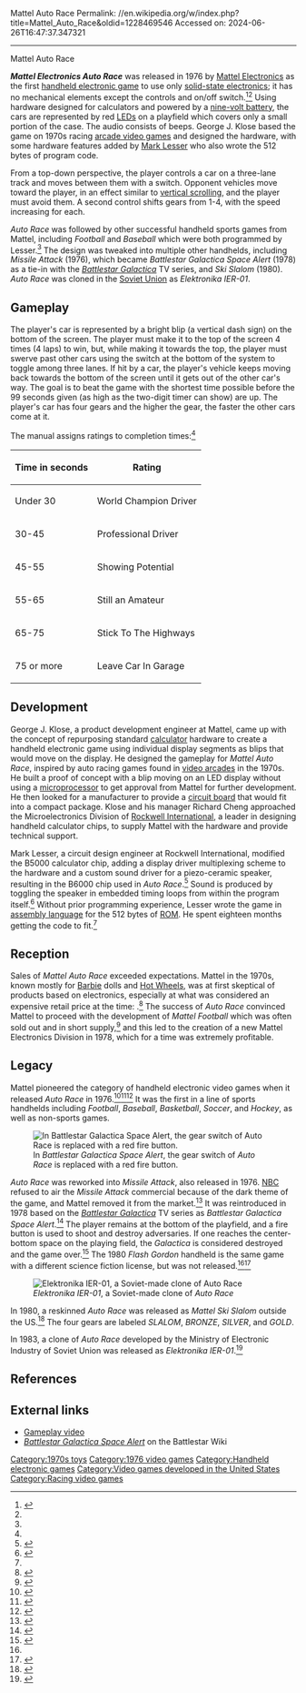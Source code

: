 Mattel Auto Race
Permalink: //en.wikipedia.org/w/index.php?title=Mattel_Auto_Race&oldid=1228469546
Accessed on: 2024-06-26T16:47:37.347321



------
Mattel Auto Race
{{italic title}}
{{Short description|First fully digital handheld video game}}
{{Infobox video game
|title       = Mattel Electronics Auto Race
|image       = Mattel Electronics Auto Race, No. 9879, Red LED, Made In Hong Kong, Copyright 1976 (LED Handheld Electronic Game).jpg
| caption    = 
|developer   = [[Mattel]]<br>[[Rockwell International]]
|publisher   = [[Mattel Electronics]]
|director    = 
|designer    = George J. Klose
|programmer  = [[Mark Lesser]]
|released    = 1976
|genre       = [[Racing video game|Racing]]
|modes       = [[Single-player video game|Single-player]]
|platforms   = [[Handheld electronic game|Handheld]]
}}

'''''Mattel Electronics Auto Race''''' was released in 1976 by [[Mattel Electronics]] as the first [[handheld electronic game]] to use only [[solid-state electronics]]; it has no mechanical elements except the controls and on/off switch.<ref>{{cite book|last1=Demaria|first1=Rusel|first2=Johnny L.|last2=Wilson|title=High Score! The Illustrated History of Video games|url=https://books.google.com/books?id=HJNvZLvpCEQC|publisher=[[McGraw-Hill]]|year=2002|page=30|isbn=978-0-07-222428-3}}</ref><ref name=":0" /> Using hardware designed for calculators and powered by a [[nine-volt battery]], the cars are represented by red [[LED]]s on a playfield which covers only a small portion of the case. The audio consists of beeps. George J. Klose based the game on 1970s racing [[arcade video game]]s and designed the hardware, with some hardware features added by [[Mark Lesser]] who also wrote the 512 bytes of program code.

From a top-down perspective, the player controls a car on a three-lane track and moves between them with a switch. Opponent vehicles move toward the player, in an effect similar to [[vertically scrolling video game|vertical scrolling]], and the player must avoid them. A second control shifts gears from 1-4, with the speed increasing for each.

''Auto Race'' was followed by other successful handheld sports games from Mattel, including ''Football'' and ''Baseball'' which were both programmed by Lesser.<ref name=giantlist/> The design was tweaked into multiple other handhelds, including ''Missile Attack'' (1976), which became ''Battlestar Galactica Space Alert'' (1978) as a tie-in with the ''[[Battlestar Galactica (1978 TV series)|Battlestar Galactica]]'' TV series, and ''Ski Slalom'' (1980). ''Auto Race'' was cloned in the [[Soviet Union]] as ''Elektronika IER-01''.

==Gameplay==
The player's car is represented by a bright blip (a vertical dash sign) on the bottom of the screen. The player must make it to the top of the screen 4 times (4 laps) to win, but, while making it towards the top, the player must swerve past other cars using the switch at the bottom of the system to toggle among three lanes. If hit by a car, the player's vehicle keeps moving back towards the bottom of the screen until it gets out of the other car's way. The goal is to beat the game with the shortest time possible before the 99 seconds given (as high as the two-digit timer can show) are up. The player's car has four gears and the higher the gear, the faster the other cars come at it.

The manual assigns ratings to completion times:<ref name=manual/>

{| class="wikitable"
|-
! Time in seconds !! Rating
|-
| Under 30 || World Champion Driver
|-
| 30-45 || Professional Driver
|-
| 45-55 || Showing Potential
|-
| 55-65 || Still an Amateur
|-
| 65-75 || Stick To The Highways
|-
| 75 or more || Leave Car In Garage
|}

==Development==
George J. Klose, a product development engineer at Mattel, came up with the concept of repurposing standard [[calculator]] hardware to create a handheld electronic game using individual display segments as blips that would move on the display. He designed the gameplay for ''Mattel Auto Race'', inspired by auto racing games found in [[video arcades]] in the 1970s. He built a proof of concept with a blip moving on an LED display without using a [[microprocessor]] to get approval from Mattel for further development. He then looked for a manufacturer to provide a [[circuit board]] that would fit into a compact package. Klose and his manager Richard Cheng approached the Microelectronics Division of [[Rockwell International]], a leader in designing handheld calculator chips, to supply Mattel with the hardware and provide technical support.

Mark Lesser, a circuit design engineer at Rockwell International, modified the B5000 calculator chip, adding a display driver multiplexing scheme to the hardware and a custom sound driver for a piezo-ceramic speaker, resulting in the B6000 chip used in ''Auto Race''.<ref name=Derene>{{cite news |last1=Derene |first1=Glenn |title=Remembering the First Handheld Games |url=https://www.popularmechanics.com/culture/gaming/a9459/game-boys-grandfather-remembering-the-first-handheld-games-15987495/ |access-date=19 May 2022 |work=Popular Mechanics |date=1 October 2013}}</ref> Sound is produced by toggling the speaker in embedded timing loops from within the program itself.<ref>{{cite web|url=http://www.digitpress.com/library/interviews/interview_mark_lesser.html|title=DP Interviews... Mark Lesser|author=Scott Stilphen|work=Digital Press|accessdate=July 17, 2016}}</ref> Without prior programming experience, Lesser wrote the game in [[assembly language]] for the 512 bytes of [[Read-only memory|ROM]]. He spent eighteen months getting the code to fit.<ref name=Derene/>

==Reception==
Sales of ''Mattel Auto Race'' exceeded expectations. Mattel in the 1970s, known mostly for [[Barbie]] dolls and [[Hot Wheels]], was at first skeptical of products based on electronics, especially at what was considered an expensive retail price at the time: {{USD|24.99|1976|round=-1}}.<ref>{{cite web|url=https://news.google.com/newspapers?nid=1955&dat=19771106&id=mMktAAAAIBAJ&sjid=xaAFAAAAIBAJ&pg=2512,2834835|title=Mattel Newspaper Publicity|work=Reading Eagle|date=November 6, 1977|accessdate=July 17, 2016}}</ref> The success of ''Auto Race'' convinced Mattel to proceed with the development of ''Mattel Football'' which was often sold out and in short supply,<ref>{{cite web|url=https://news.google.com/newspapers?nid=1499&dat=19780529&id=aG8aAAAAIBAJ&sjid=jykEAAAAIBAJ&pg=2458,6830499|work=The Milwaukee Journal|date=May 29, 1978|author=Douglas D. Armstrong|title=Football Calculator Scoring Well|accessdate=July 17, 2016|archive-date=May 22, 2016|archive-url=https://web.archive.org/web/20160522082201/https://news.google.com/newspapers?nid=1499&dat=19780529&id=aG8aAAAAIBAJ&sjid=jykEAAAAIBAJ&pg=2458,6830499|url-status=dead}}</ref> and this led to the creation of a new Mattel Electronics Division in 1978, which for a time was extremely profitable.

==Legacy==
Mattel pioneered the category of handheld electronic video games when it released ''Auto Race'' in 1976.<ref name=":0">{{cite web|last1=Loguidice|first1=Bill|first2=Matt|last2=Barton|title=A History of Gaming Platforms: Mattel Intellivision|work=Gamasutra|date=August 15, 2008|url=http://www.gamasutra.com/php-bin/news_index.php?story=18518|accessdate=July 16, 2016}}</ref><ref>{{cite web|url=https://news.google.com/newspapers?nid=1454&dat=19791130&id=v9ZQAAAAIBAJ&sjid=ORMEAAAAIBAJ&pg=3631,6648335|work=Wilmington Morning Star|date=November 30, 1979|title=Even toy industry is bedazzled|accessdate=July 17, 2016}}</ref><ref>{{cite news |last1=Katz |first1=Brigit |title=The Hottest Place to Play Retro Handheld Computer Games? Try the Internet Archive |url=https://www.smithsonianmag.com/smart-news/internet-archive-preserving-playable-versions-retro-handheld-games-180968762/ |access-date=19 May 2022 |work=Smithsonian Magazine |language=en}}</ref> It was the first in a line of sports handhelds including ''Football'', ''Baseball'', ''Basketball'', ''Soccer'', and ''Hockey'', as well as non-sports games.

[[File:Battlestar Galactica by Mattel Electronics, No. 2448-0310, Made In Hong Kong, Copyright 1978 (LED Electronic Handheld Game).jpg|thumb|In ''Battlestar Galactica Space Alert'', the gear switch of ''Auto Race'' is replaced with a red fire button.]]

''Auto Race'' was reworked into ''Missile Attack'', also released in 1976. [[NBC]] refused to air the ''Missile Attack'' commercial because of the dark theme of the game, and Mattel removed it from the market.<ref>{{cite web |title=Mattel Missile Attack |url=https://www.handheldmuseum.com/Mattel/MissileAttack.htm |website=Handheld Museum}}</ref> It was reintroduced in 1978 based on the ''[[Battlestar Galactica]]'' TV series as ''Battlestar Galactica Space Alert''.<ref>{{Cite web|title=Mattel Battlestar Galactica|url=https://www.handheldmuseum.com/Mattel/Battlestar.htm|access-date=2020-07-21|website=Handheld Museum}}</ref> The player remains at the bottom of the playfield, and a fire button is used to shoot and destroy adversaries. If one reaches the center-bottom space on the playing field, the ''Galactica'' is considered destroyed and the game over.<ref>{{Cite web|title=Mattel Electronics Battlestar Galactica - Space Alert|url=http://herculesworkshop.com/cgi-bin/p/awtp-product.cgi?d=hercules-workshop&item=62818|access-date=2020-07-21|website=herculesworkshop.com}}</ref> The 1980 ''Flash Gordon'' handheld is the same game with a different science fiction license, but was not released.<ref name=lesser/><ref>{{cite web |title=Mattel Flash Gordon |url=https://handheldmuseum.com/Mattel/FlashGordon.htm |website=Handheld Museum}}</ref>

[[File:Elektronika IER-01.jpg|thumb|''Elektronika IER-01'', a Soviet-made clone of ''Auto Race'']]

In 1980, a reskinned ''Auto Race'' was released as ''Mattel Ski Slalom'' outside the US.<ref>{{cite web |title=Mattel Ski Slalom |url=https://www.handheldmuseum.com/Mattel/SkiSlalom.htm |website=Handheld Museum}}</ref> The four gears are labeled ''SLALOM'', ''BRONZE'', ''SILVER'', and ''GOLD''.

In 1983, a clone of ''Auto Race'' developed by the Ministry of Electronic Industry of Soviet Union was released as ''Elektronika IER-01''.<ref name=ussr>{{Cite web|url=http://zx-pk.ru/threads/17648-elektronnaya-igra-quot-elektronika-ier-01-avtogonki-quot.html?p=449195&viewfull=1#post449195|title = Электронная игра "Электроника ИЭР 01 Автогонки" - Страница 2}}</ref>

==References==
{{Reflist|refs=
<ref name="manual">{{cite web |title=Mattel Auto Race Manual |url=https://ia800704.us.archive.org/5/items/manuals-handheld-games-Mattel-AutoRace/Mattel-AutoRace_text.pdf |website=archive.org |publisher=Mattel, Inc. |date=1976}}</ref>
<ref name=giantlist>{{cite web|url=https://dadgum.com/giantlist|title=The Giant List of Classic GameProgrammers|last1=Hague|first1=James}}</ref>
 <ref name="lesser">{{cite web |last1=Lesser |first1=Mark |title=Mattel Electronics Battlestar Galactica Space Alert |url=https://www.marklesser.online/#h.yfeq5f2cdd1i |website=Mark Lesser Games}}</ref>
}}

== External links ==
* [https://www.youtube.com/watch?v=Krh_RQoLLZI Gameplay video]
* [https://en.battlestarwikiclone.org/wiki/Battlestar_Galactica_Space_Alert ''Battlestar Galactica Space Alert''] on the Battlestar Wiki

{{Mattel}}

[[Category:1970s toys]]
[[Category:1976 video games]]
[[Category:Handheld electronic games]]
[[Category:Video games developed in the United States]]
[[Category:Racing video games]]